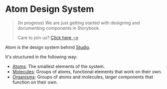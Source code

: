 
<Meta 
    title="Introduction" 
/>

# Atom Design System

> (In progress) We are just getting started with designing and documenting components in Storybook.
>
> Care to join us? [Click here -->](https://github.com/asyncapi/design-system)

Atom is the design system behind [Studio](https://github.com/asyncapi/studio).

It's structured in the following way:

* [Atoms](?path=/story/atoms-introduction--page): The smallest elements of the system.
* [Molecules](?path=/story/molecules-introduction--page): Groups of atoms, functional elements that work on their own.
* [Organisms](?path=/story/organisms-introduction--page): Groups of atoms and molecules, larger components that function on their own.